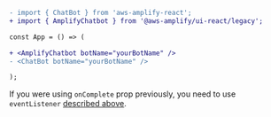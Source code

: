 ```diff
- import { ChatBot } from 'aws-amplify-react';
+ import { AmplifyChatbot } from '@aws-amplify/ui-react/legacy';

const App = () => (

+ <AmplifyChatbot botName="yourBotName" />
- <ChatBot botName="yourBotName" />

);
```

If you were using `onComplete` prop previously, you need to use `eventListener` [described above](/ui/interactions/chatbot#listening-to-chat-fulfillment).
